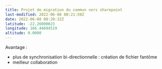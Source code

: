 ```yaml
---
title: Projet de migration du commun vers sharepoint
last-modified: 2022-06-08 00:21:50Z
date: 2022-06-08 00:20:32Z
latitude: -22.26000023
longitude: 166.44694519
altitude: 0.0000
---
```


Avantage :

- plus de synchronisation bi-directionnelle : création de fichier fantôme
- meilleur collaboration

